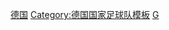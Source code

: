 {{National squad
|name      = 1954年世界杯足球赛西德参赛名单
|bg        = white
|fg        = black
|bordercolor=black
|country   = 西德
|team link = 德国国家足球队
|comp link = 1954年世界杯足球赛
|comp      = 1954年世界杯足球赛（冠军）
|p1=[[托尼·图雷克|图雷克]]
|p2=[[弗里茨·拉班德|拉班德]]
|p3=[[维尔纳·科尔迈尔|科尔迈尔]]
|p4=[[汉斯·鲍尔|鲍尔]]
|p5=[[赫伯特·埃哈特|埃哈特]]
|p6=[[霍斯特·埃克尔|埃克尔]]
|p7=[[约瑟夫·波西帕尔|波西帕尔]]
|p8=[[卡尔·马伊|马伊]]
|p9=[[保罗·梅布斯|梅布斯]]
|p10=[[维尔纳·利布里希|利布里希]]
|p11=[[卡尔-海因茨·梅茨纳|梅茨纳]]
|p12=[[赫尔穆特·拉恩|拉恩]]
|p13=[[马克斯·莫洛克|莫洛克]]
|p14=[[伯恩哈德·克洛特|克洛特]]
|p15=[[奥特马尔·瓦尔特|O·瓦尔特]]
|p16=[[弗里茨·瓦尔特|F·瓦尔特]] [[file:Captain sports.svg|10px|队长]]
|p17=[[里夏德·赫尔曼|赫尔曼]]
|p18=[[乌尔里希·比辛格|比辛格]]
|p19=[[阿尔弗雷德·普法夫|普法夫]]
|p20=[[漢斯·舒希化|舒希化]]
|p21=[[海因茨·库布施|库布施]]
|p22=[[海因茨·克维亚特科夫斯基|克维亚特科夫斯基]]
|coach=[[塞普·赫尔贝格|-{zh-cn:赫尔贝格; zh-hk:希比加; zh-tw:赫爾貝格;}-]]
}}<noinclude>[[Category:1954年世界盃足球賽參賽名單模板|德国]]
[[Category:德国国家足球队模板]]
[[Category:國際足協世界盃德國參賽名單導航模板|G]]
</noinclude>